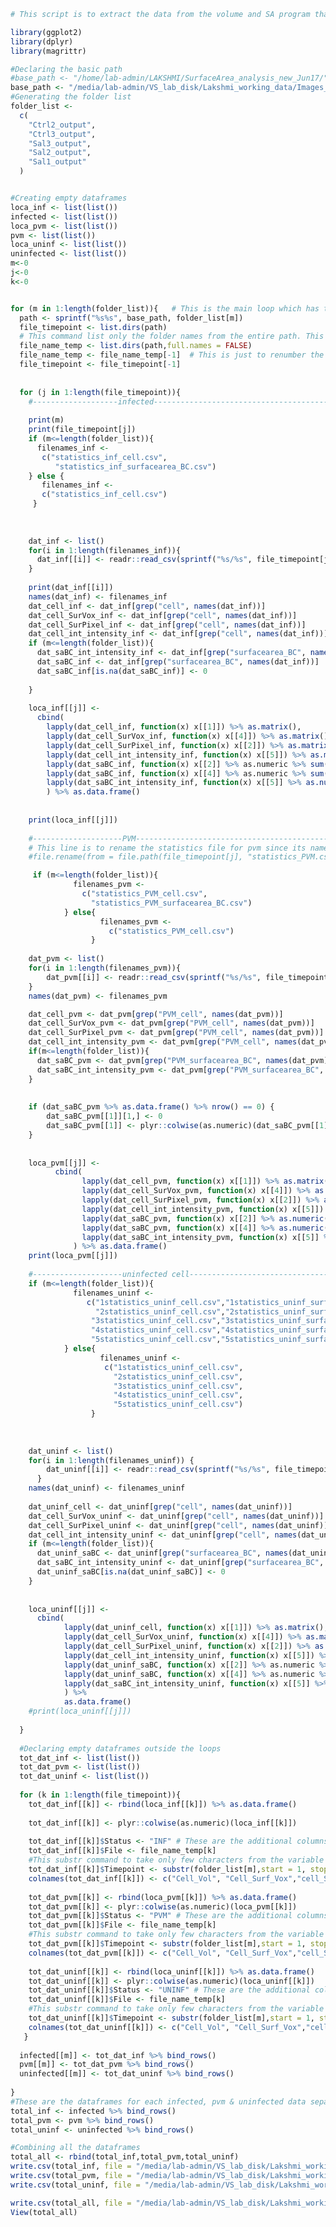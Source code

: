 ```r
# This script is to extract the data from the volume and SA program that is being done with all the images using the macro "Modified_SA_vol_PVM_cellSep17.ijm". This script extracts information from two timepoints (48 & 24 hpi). This script has been modified slightly to take from 33hpi output bcz we have calculated only the volume related calculation in 33hpi infection. The output generated are  four csv files such as "infected_data.csv", "pvm_data.csv", "uninfected_data.csv" & "master_data.csv"
```

``` r
library(ggplot2)
library(dplyr)
library(magrittr)
```

```r
#Declaring the basic path 
#base_path <- "/home/lab-admin/LAKSHMI/SurfaceArea_analysis_new_Jun17/"
base_path <- "/media/lab-admin/VS_lab_disk/Lakshmi_working_data/Images_Zstack/Experiment6_images/"
#Generating the folder list
folder_list <-
  c(
    "Ctrl2_output",
    "Ctrl3_output",
    "Sal3_output",
    "Sal2_output",
    "Sal1_output"
  )


#Creating empty dataframes
loca_inf <- list(list())
infected <- list(list())
loca_pvm <- list(list())
pvm <- list(list())
loca_uninf <- list(list())
uninfected <- list(list())
m<-0
j<-0
k<-0


for (m in 1:length(folder_list)){   # This is the main loop which has two timepoints folder
  path <- sprintf("%s%s", base_path, folder_list[m])
  file_timepoint <- list.dirs(path)
  # This command list only the folder names from the entire path. This is used just to get the image analysis results folder names
  file_name_temp <- list.dirs(path,full.names = FALSE) 
  file_name_temp <- file_name_temp[-1]  # This is just to renumber the array number
  file_timepoint <- file_timepoint[-1]
  
 
  for (j in 1:length(file_timepoint)){
    #-------------------infected---------------------------------------------------------------
    
    print(m)
    print(file_timepoint[j])
    if (m<=length(folder_list)){
      filenames_inf <-
       c("statistics_inf_cell.csv",
          "statistics_inf_surfacearea_BC.csv")
    } else {
       filenames_inf <-
       c("statistics_inf_cell.csv")
     }
      
   
    
    dat_inf <- list()
    for(i in 1:length(filenames_inf)){
      dat_inf[[i]] <- readr::read_csv(sprintf("%s/%s", file_timepoint[j], filenames_inf[[i]]))
    }
    
    print(dat_inf[[i]])
    names(dat_inf) <- filenames_inf
    dat_cell_inf <- dat_inf[grep("cell", names(dat_inf))]
    dat_cell_SurVox_inf <- dat_inf[grep("cell", names(dat_inf))]
    dat_cell_SurPixel_inf <- dat_inf[grep("cell", names(dat_inf))]
    dat_cell_int_intensity_inf <- dat_inf[grep("cell", names(dat_inf))]
    if (m<=length(folder_list)){
      dat_saBC_int_intensity_inf <- dat_inf[grep("surfacearea_BC", names(dat_inf))]
      dat_saBC_inf <- dat_inf[grep("surfacearea_BC", names(dat_inf))]
      dat_saBC_inf[is.na(dat_saBC_inf)] <- 0
      
    }
    
    loca_inf[[j]] <- 
      cbind(
        lapply(dat_cell_inf, function(x) x[[1]]) %>% as.matrix(),
        lapply(dat_cell_SurVox_inf, function(x) x[[4]]) %>% as.matrix(),
        lapply(dat_cell_SurPixel_inf, function(x) x[[2]]) %>% as.matrix(),
        lapply(dat_cell_int_intensity_inf, function(x) x[[5]]) %>% as.matrix(),
        lapply(dat_saBC_inf, function(x) x[[2]] %>% as.numeric %>% sum()) %>% as.matrix(),
        lapply(dat_saBC_inf, function(x) x[[4]] %>% as.numeric %>% sum()) %>% as.matrix(),
        lapply(dat_saBC_int_intensity_inf, function(x) x[[5]] %>% as.numeric() %>% sum()) %>% as.matrix()
        ) %>% as.data.frame()
   
               
    print(loca_inf[[j]])
     
    #--------------------PVM------------------------------------------------------------------
    # This line is to rename the statistics file for pvm since its named differently. The temperory renaming is done to maintain the same pattern in the entire code
    #file.rename(from = file.path(file_timepoint[j], "statistics_PVM.csv"), to = file.path(file_timepoint[j], "statistics_PVM_cell.csv"))

     if (m<=length(folder_list)){
              filenames_pvm <-
                c("statistics_PVM_cell.csv",
                  "statistics_PVM_surfacearea_BC.csv")
            } else{
                    filenames_pvm <-
                      c("statistics_PVM_cell.csv")
                  }
     
    dat_pvm <- list()
    for(i in 1:length(filenames_pvm)){
        dat_pvm[[i]] <- readr::read_csv(sprintf("%s/%s", file_timepoint[j], filenames_pvm[[i]]))
    }
    names(dat_pvm) <- filenames_pvm

    dat_cell_pvm <- dat_pvm[grep("PVM_cell", names(dat_pvm))]
    dat_cell_SurVox_pvm <- dat_pvm[grep("PVM_cell", names(dat_pvm))]
    dat_cell_SurPixel_pvm <- dat_pvm[grep("PVM_cell", names(dat_pvm))]
    dat_cell_int_intensity_pvm <- dat_pvm[grep("PVM_cell", names(dat_pvm))]
    if(m<=length(folder_list)){
      dat_saBC_pvm <- dat_pvm[grep("PVM_surfacearea_BC", names(dat_pvm))]
      dat_saBC_int_intensity_pvm <- dat_pvm[grep("PVM_surfacearea_BC", names(dat_pvm))]
    }
    
    
    if (dat_saBC_pvm %>% as.data.frame() %>% nrow() == 0) {
        dat_saBC_pvm[[1]][1,] <- 0 
        dat_saBC_pvm[[1]] <- plyr::colwise(as.numeric)(dat_saBC_pvm[[1]])
    }
    
    
    loca_pvm[[j]] <- 
          cbind(
                lapply(dat_cell_pvm, function(x) x[[1]]) %>% as.matrix(),
                lapply(dat_cell_SurVox_pvm, function(x) x[[4]]) %>% as.matrix(),
                lapply(dat_cell_SurPixel_pvm, function(x) x[[2]]) %>% as.matrix(),
                lapply(dat_cell_int_intensity_pvm, function(x) x[[5]]) %>% as.matrix(),
                lapply(dat_saBC_pvm, function(x) x[[2]] %>% as.numeric() %>% sum()) %>% as.matrix(), 
                lapply(dat_saBC_pvm, function(x) x[[4]] %>% as.numeric() %>% sum()) %>% as.matrix(),
                lapply(dat_saBC_int_intensity_pvm, function(x) x[[5]] %>% as.numeric() %>% sum()) %>% as.matrix()
              ) %>% as.data.frame()
    print(loca_pvm[[j]])
    
    #--------------------uninfected cell------------------------------------------------------------------
    if (m<=length(folder_list)){
              filenames_uninf <- 
                 c("1statistics_uninf_cell.csv","1statistics_uninf_surfacearea_BC.csv",
                   "2statistics_uninf_cell.csv","2statistics_uninf_surfacearea_BC.csv",
                  "3statistics_uninf_cell.csv","3statistics_uninf_surfacearea_BC.csv",
                  "4statistics_uninf_cell.csv","4statistics_uninf_surfacearea_BC.csv",
                  "5statistics_uninf_cell.csv","5statistics_uninf_surfacearea_BC.csv")
            } else{
                    filenames_uninf <- 
                     c("1statistics_uninf_cell.csv",
                       "2statistics_uninf_cell.csv",
                       "3statistics_uninf_cell.csv",
                       "4statistics_uninf_cell.csv",
                       "5statistics_uninf_cell.csv")
                  }
    
    
    
    dat_uninf <- list()
    for(i in 1:length(filenames_uninf)) {
        dat_uninf[[i]] <- readr::read_csv(sprintf("%s/%s", file_timepoint[j], filenames_uninf[[i]]))
      }
    names(dat_uninf) <- filenames_uninf
    
    dat_uninf_cell <- dat_uninf[grep("cell", names(dat_uninf))]
    dat_cell_SurVox_uninf <- dat_uninf[grep("cell", names(dat_uninf))]
    dat_cell_SurPixel_uninf <- dat_uninf[grep("cell", names(dat_uninf))]
    dat_cell_int_intensity_uninf <- dat_uninf[grep("cell", names(dat_uninf))]
    if (m<=length(folder_list)){
      dat_uninf_saBC <- dat_uninf[grep("surfacearea_BC", names(dat_uninf))]
      dat_saBC_int_intensity_uninf <- dat_uninf[grep("surfacearea_BC", names(dat_uninf))]
      dat_uninf_saBC[is.na(dat_uninf_saBC)] <- 0
    }
    
   
    loca_uninf[[j]] <- 
      cbind(
            lapply(dat_uninf_cell, function(x) x[[1]]) %>% as.matrix(), 
            lapply(dat_cell_SurVox_uninf, function(x) x[[4]]) %>% as.matrix(),
            lapply(dat_cell_SurPixel_uninf, function(x) x[[2]]) %>% as.matrix(),
            lapply(dat_cell_int_intensity_uninf, function(x) x[[5]]) %>% as.matrix(),
            lapply(dat_uninf_saBC, function(x) x[[2]] %>% as.numeric %>% sum())  %>% as.matrix(), 
            lapply(dat_uninf_saBC, function(x) x[[4]] %>% as.numeric %>% sum()) %>% as.matrix(),
            lapply(dat_saBC_int_intensity_uninf, function(x) x[[5]] %>% as.numeric %>% sum()) %>% as.matrix()
            ) %>% 
            as.data.frame()
    #print(loca_uninf[[j]])
    
  }
  
  #Declaring empty dataframes outside the loops
  tot_dat_inf <- list(list())
  tot_dat_pvm <- list(list())
  tot_dat_uninf <- list(list())
  
  for (k in 1:length(file_timepoint)){
    tot_dat_inf[[k]] <- rbind(loca_inf[[k]]) %>% as.data.frame()
    
    tot_dat_inf[[k]] <- plyr::colwise(as.numeric)(loca_inf[[k]])
    
    tot_dat_inf[[k]]$Status <- "INF" # These are the additional columns that we are adding in the dataframes 
    tot_dat_inf[[k]]$File <- file_name_temp[k]
    #This substr command to take only few characters from the variable (only "48hpi" from "48hpi_output")
    tot_dat_inf[[k]]$Timepoint <- substr(folder_list[m],start = 1, stop = 5) 
    colnames(tot_dat_inf[[k]]) <- c("Cell_Vol", "Cell_Surf_Vox","cell_Surf_Pix", "cell_int_intensity", "BC_SA_Pix", "BC_SA_Vox", "BC_int_intensity", "Status","File Name","Timepoint")
    
    tot_dat_pvm[[k]] <- rbind(loca_pvm[[k]]) %>% as.data.frame()
    tot_dat_pvm[[k]] <- plyr::colwise(as.numeric)(loca_pvm[[k]])
    tot_dat_pvm[[k]]$Status <- "PVM" # These are the additional columns that we are adding in the dataframes
    tot_dat_pvm[[k]]$File <- file_name_temp[k]
    #This substr command to take only few characters from the variable (only "48hpi" from "48hpi_output")
    tot_dat_pvm[[k]]$Timepoint <- substr(folder_list[m],start = 1, stop = 5)
    colnames(tot_dat_pvm[[k]]) <- c("Cell_Vol", "Cell_Surf_Vox","cell_Surf_Pix", "cell_int_intensity", "BC_SA_Pix", "BC_SA_Vox", "BC_int_intensity", "Status","File Name","Timepoint")
    
    tot_dat_uninf[[k]] <- rbind(loca_uninf[[k]]) %>% as.data.frame()
    tot_dat_uninf[[k]] <- plyr::colwise(as.numeric)(loca_uninf[[k]])
    tot_dat_uninf[[k]]$Status <- "UNINF" # These are the additional columns that we are adding in the dataframes
    tot_dat_uninf[[k]]$File <- file_name_temp[k]
    #This substr command to take only few characters from the variable (only "48hpi" from "48hpi_output")
    tot_dat_uninf[[k]]$Timepoint <- substr(folder_list[m],start = 1, stop = 5) 
    colnames(tot_dat_uninf[[k]]) <- c("Cell_Vol", "Cell_Surf_Vox","cell_Surf_Pix", "cell_int_intensity", "BC_SA_Pix", "BC_SA_Vox", "BC_int_intensity", "Status","File Name","Timepoint")
   }
  
  infected[[m]] <- tot_dat_inf %>% bind_rows()
  pvm[[m]] <- tot_dat_pvm %>% bind_rows()
  uninfected[[m]] <- tot_dat_uninf %>% bind_rows()
  
}
#These are the dataframes for each infected, pvm & uninfected data separately
total_inf <- infected %>% bind_rows()
total_pvm <- pvm %>% bind_rows()
total_uninf <- uninfected %>% bind_rows()

#Combining all the dataframes
total_all <- rbind(total_inf,total_pvm,total_uninf)
write.csv(total_inf, file = "/media/lab-admin/VS_lab_disk/Lakshmi_working_data/Images_Zstack/Experiment6_images/Analysis_SA_vol/infected_data.csv")
write.csv(total_pvm, file = "/media/lab-admin/VS_lab_disk/Lakshmi_working_data/Images_Zstack/Experiment6_images/Analysis_SA_vol/pvm_data.csv")
write.csv(total_uninf, file = "/media/lab-admin/VS_lab_disk/Lakshmi_working_data/Images_Zstack/Experiment6_images/Analysis_SA_vol/uninfected_data.csv")

write.csv(total_all, file = "/media/lab-admin/VS_lab_disk/Lakshmi_working_data/Images_Zstack/Experiment6_images/Analysis_SA_vol/master_data.csv")
View(total_all)


```


